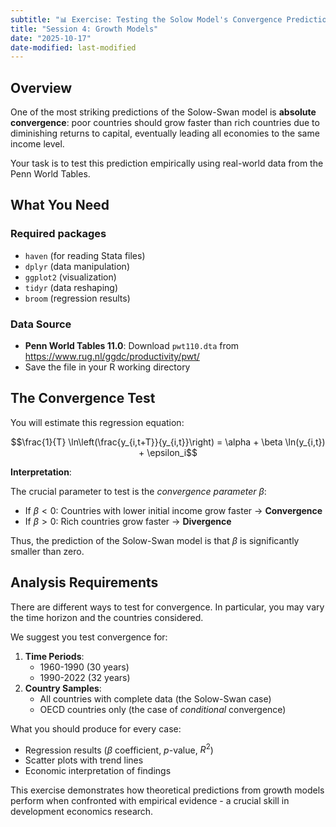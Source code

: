```yaml
---
subtitle: "📊 Exercise: Testing the Solow Model's Convergence Prediction"
title: "Session 4: Growth Models"
date: "2025-10-17"
date-modified: last-modified
---
```


## Overview

One of the most striking predictions of the Solow-Swan model is **absolute convergence**: poor countries should grow faster than rich countries due to diminishing returns to capital, eventually leading all economies to the same income level.

Your task is to test this prediction empirically using real-world data from the Penn World Tables.

## What You Need

### Required packages

  - `haven` (for reading Stata files)
  - `dplyr` (data manipulation)
  - `ggplot2` (visualization)
  - `tidyr` (data reshaping)
  - `broom` (regression results)

### Data Source

- **Penn World Tables 11.0**: Download `pwt110.dta` from [https://www.rug.nl/ggdc/productivity/pwt/](https://www.rug.nl/ggdc/productivity/pwt/)
- Save the file in your R working directory

## The Convergence Test

You will estimate this regression equation:

$$\frac{1}{T} \ln\left(\frac{y_{i,t+T}}{y_{i,t}}\right) = \alpha + \beta \ln(y_{i,t}) + \epsilon_i$$

**Interpretation**: 

The crucial parameter to test is the *convergence parameter* $\beta$:

- If $\beta < 0$: Countries with lower initial income grow faster $\rightarrow$ **Convergence**
- If $\beta > 0$: Rich countries grow faster $\rightarrow$ **Divergence**

Thus, the prediction of the Solow-Swan model is that $\beta$ is significantly smaller than zero.

## Analysis Requirements

There are different ways to test for convergence. In particular, you may vary the time horizon and the countries considered.

We suggest you test convergence for:

1. **Time Periods**:
   - 1960-1990 (30 years)
   - 1990-2022 (32 years)

2. **Country Samples**:
   - All countries with complete data (the Solow-Swan case)
   - OECD countries only (the case of *conditional* convergence)

What you should produce for every case:

   - Regression results ($\beta$ coefficient, $p$-value, $R^2$)
   - Scatter plots with trend lines
   - Economic interpretation of findings

This exercise demonstrates how theoretical predictions from growth models perform when confronted with empirical evidence - a crucial skill in development economics research.

